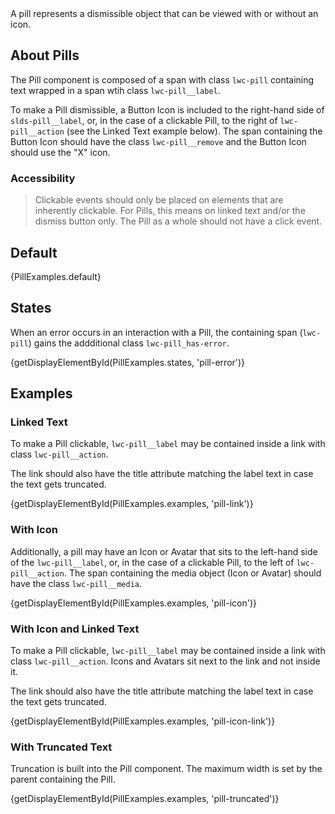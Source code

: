 
<div className="lead doc">
  A pill represents a dismissible object that can be viewed with or without an icon.
</div>

## About Pills

The Pill component is composed of a span with class `lwc-pill` containing text wrapped in a span wtih class `lwc-pill__label`. 

To make a Pill dismissible, a Button Icon is included to the right-hand side of `slds-pill__label`, or, in the case of a clickable Pill, to the right of `lwc-pill__action` (see the Linked Text example below). The span containing the Button Icon should have the class `lwc-pill__remove` and the Button Icon should use the "X" icon.

### Accessibility

<Blockquote type="a11y" header="Accessibility Note">
  Clickable events should only be placed on elements that are inherently clickable. For Pills, this means on linked text and/or the dismiss button only. The Pill as a whole should not have a click event.
</Blockquote>

## Default

<CodeView>
  {PillExamples.default}
</CodeView>

## States

When an error occurs in an interaction with a Pill, the containing span (`lwc-pill`) gains the addditional class `lwc-pill_has-error`.

<CodeView>
  {getDisplayElementById(PillExamples.states, 'pill-error')}
</CodeView>

## Examples

### Linked Text

To make a Pill clickable, `lwc-pill__label` may be contained inside a link with class `lwc-pill__action`. 

The link should also have the title attribute matching the label text in case the text gets truncated.

<CodeView>
  {getDisplayElementById(PillExamples.examples, 'pill-link')}
</CodeView>

### With Icon

Additionally, a pill may have an Icon or Avatar that sits to the left-hand side of the `lwc-pill__label`, or, in the case of a clickable Pill, to the left of `lwc-pill__action`. The span containing the media object (Icon or Avatar) should have the class `lwc-pill__media`.

<CodeView>
  {getDisplayElementById(PillExamples.examples, 'pill-icon')}
</CodeView>

### With Icon and Linked Text

To make a Pill clickable, `lwc-pill__label` may be contained inside a link with class `lwc-pill__action`. Icons and Avatars sit next to the link and not inside it. 

The link should also have the title attribute matching the label text in case the text gets truncated.

<CodeView>
  {getDisplayElementById(PillExamples.examples, 'pill-icon-link')}
</CodeView>

### With Truncated Text

Truncation is built into the Pill component. The maximum width is set by the parent containing the Pill.

<CodeView>
  {getDisplayElementById(PillExamples.examples, 'pill-truncated')}
</CodeView>
